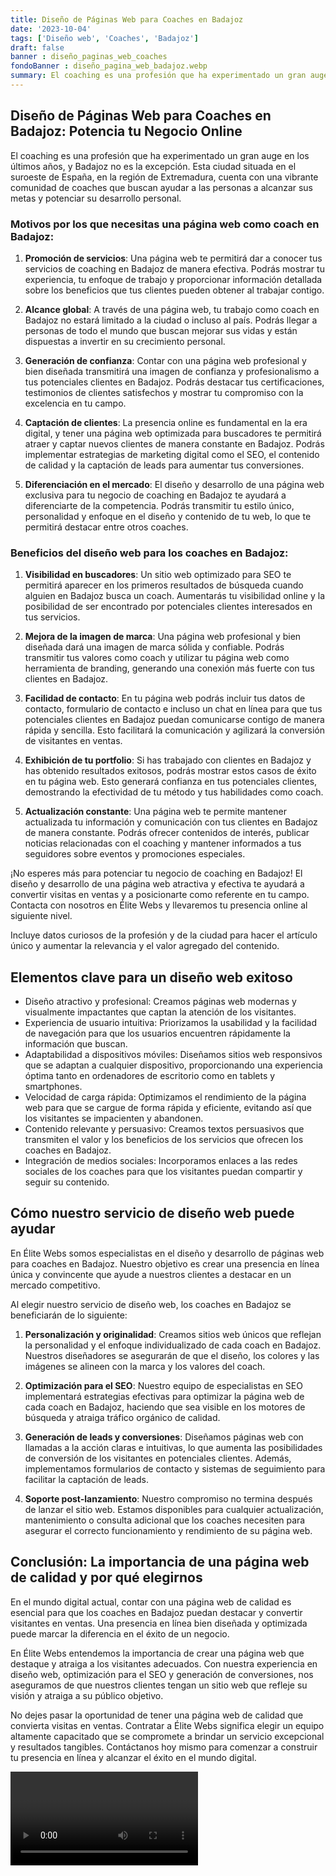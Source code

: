 ```yaml
---
title: Diseño de Páginas Web para Coaches en Badajoz
date: '2023-10-04'
tags: ['Diseño web', 'Coaches', 'Badajoz']
draft: false
banner : diseño_paginas_web_coaches
fondoBanner : diseño_pagina_web_badajoz.webp
summary: El coaching es una profesión que ha experimentado un gran auge en los últimos años, y Badajoz no es la excepción. Esta ciudad situada en el suroeste de España, en la región de Extremadura, cuenta con una vibrante comunidad de coaches que buscan ayudar a las personas a alcanzar sus metas y potenciar su desarrollo personal.
---
```


## Diseño de Páginas Web para Coaches en Badajoz: Potencia tu Negocio Online

El coaching es una profesión que ha experimentado un gran auge en los últimos años, y Badajoz no es la excepción. Esta ciudad situada en el suroeste de España, en la región de Extremadura, cuenta con una vibrante comunidad de coaches que buscan ayudar a las personas a alcanzar sus metas y potenciar su desarrollo personal.

### Motivos por los que necesitas una página web como coach en Badajoz:

1. **Promoción de servicios**: Una página web te permitirá dar a conocer tus servicios de coaching en Badajoz de manera efectiva. Podrás mostrar tu experiencia, tu enfoque de trabajo y proporcionar información detallada sobre los beneficios que tus clientes pueden obtener al trabajar contigo.

2. **Alcance global**: A través de una página web, tu trabajo como coach en Badajoz no estará limitado a la ciudad o incluso al país. Podrás llegar a personas de todo el mundo que buscan mejorar sus vidas y están dispuestas a invertir en su crecimiento personal.

3. **Generación de confianza**: Contar con una página web profesional y bien diseñada transmitirá una imagen de confianza y profesionalismo a tus potenciales clientes en Badajoz. Podrás destacar tus certificaciones, testimonios de clientes satisfechos y mostrar tu compromiso con la excelencia en tu campo.

4. **Captación de clientes**: La presencia online es fundamental en la era digital, y tener una página web optimizada para buscadores te permitirá atraer y captar nuevos clientes de manera constante en Badajoz. Podrás implementar estrategias de marketing digital como el SEO, el contenido de calidad y la captación de leads para aumentar tus conversiones.

5. **Diferenciación en el mercado**: El diseño y desarrollo de una página web exclusiva para tu negocio de coaching en Badajoz te ayudará a diferenciarte de la competencia. Podrás transmitir tu estilo único, personalidad y enfoque en el diseño y contenido de tu web, lo que te permitirá destacar entre otros coaches.

### Beneficios del diseño web para los coaches en Badajoz:

1. **Visibilidad en buscadores**: Un sitio web optimizado para SEO te permitirá aparecer en los primeros resultados de búsqueda cuando alguien en Badajoz busca un coach. Aumentarás tu visibilidad online y la posibilidad de ser encontrado por potenciales clientes interesados en tus servicios.

2. **Mejora de la imagen de marca**: Una página web profesional y bien diseñada dará una imagen de marca sólida y confiable. Podrás transmitir tus valores como coach y utilizar tu página web como herramienta de branding, generando una conexión más fuerte con tus clientes en Badajoz.

3. **Facilidad de contacto**: En tu página web podrás incluir tus datos de contacto, formulario de contacto e incluso un chat en línea para que tus potenciales clientes en Badajoz puedan comunicarse contigo de manera rápida y sencilla. Esto facilitará la comunicación y agilizará la conversión de visitantes en ventas.

4. **Exhibición de tu portfolio**: Si has trabajado con clientes en Badajoz y has obtenido resultados exitosos, podrás mostrar estos casos de éxito en tu página web. Esto generará confianza en tus potenciales clientes, demostrando la efectividad de tu método y tus habilidades como coach.

5. **Actualización constante**: Una página web te permite mantener actualizada tu información y comunicación con tus clientes en Badajoz de manera constante. Podrás ofrecer contenidos de interés, publicar noticias relacionadas con el coaching y mantener informados a tus seguidores sobre eventos y promociones especiales.

¡No esperes más para potenciar tu negocio de coaching en Badajoz! El diseño y desarrollo de una página web atractiva y efectiva te ayudará a convertir visitas en ventas y a posicionarte como referente en tu campo. Contacta con nosotros en Élite Webs y llevaremos tu presencia online al siguiente nivel.

Incluye datos curiosos de la profesión y de la ciudad para hacer el artículo único y aumentar la relevancia y el valor agregado del contenido.

<GifSeo />

<Cta />

## Elementos clave para un diseño web exitoso

- Diseño atractivo y profesional: Creamos páginas web modernas y visualmente impactantes que captan la atención de los visitantes.
- Experiencia de usuario intuitiva: Priorizamos la usabilidad y la facilidad de navegación para que los usuarios encuentren rápidamente la información que buscan.
- Adaptabilidad a dispositivos móviles: Diseñamos sitios web responsivos que se adaptan a cualquier dispositivo, proporcionando una experiencia óptima tanto en ordenadores de escritorio como en tablets y smartphones.
- Velocidad de carga rápida: Optimizamos el rendimiento de la página web para que se cargue de forma rápida y eficiente, evitando así que los visitantes se impacienten y abandonen.
- Contenido relevante y persuasivo: Creamos textos persuasivos que transmiten el valor y los beneficios de los servicios que ofrecen los coaches en Badajoz.
- Integración de medios sociales: Incorporamos enlaces a las redes sociales de los coaches para que los visitantes puedan compartir y seguir su contenido.

## Cómo nuestro servicio de diseño web puede ayudar 

En Élite Webs somos especialistas en el diseño y desarrollo de páginas web para coaches en Badajoz. Nuestro objetivo es crear una presencia en línea única y convincente que ayude a nuestros clientes a destacar en un mercado competitivo.

Al elegir nuestro servicio de diseño web, los coaches en Badajoz se beneficiarán de lo siguiente:

1. **Personalización y originalidad**: Creamos sitios web únicos que reflejan la personalidad y el enfoque individualizado de cada coach en Badajoz. Nuestros diseñadores se asegurarán de que el diseño, los colores y las imágenes se alineen con la marca y los valores del coach.

2. **Optimización para el SEO**: Nuestro equipo de especialistas en SEO implementará estrategias efectivas para optimizar la página web de cada coach en Badajoz, haciendo que sea visible en los motores de búsqueda y atraiga tráfico orgánico de calidad.

3. **Generación de leads y conversiones**: Diseñamos páginas web con llamadas a la acción claras e intuitivas, lo que aumenta las posibilidades de conversión de los visitantes en potenciales clientes. Además, implementamos formularios de contacto y sistemas de seguimiento para facilitar la captación de leads.

4. **Soporte post-lanzamiento**: Nuestro compromiso no termina después de lanzar el sitio web. Estamos disponibles para cualquier actualización, mantenimiento o consulta adicional que los coaches necesiten para asegurar el correcto funcionamiento y rendimiento de su página web.

## Conclusión: La importancia de una página web de calidad y por qué elegirnos

En el mundo digital actual, contar con una página web de calidad es esencial para que los coaches en Badajoz puedan destacar y convertir visitantes en ventas. Una presencia en línea bien diseñada y optimizada puede marcar la diferencia en el éxito de un negocio.

En Élite Webs entendemos la importancia de crear una página web que destaque y atraiga a los visitantes adecuados. Con nuestra experiencia en diseño web, optimización para el SEO y generación de conversiones, nos aseguramos de que nuestros clientes tengan un sitio web que refleje su visión y atraiga a su público objetivo.

No dejes pasar la oportunidad de tener una página web de calidad que convierta visitas en ventas. Contratar a Élite Webs significa elegir un equipo altamente capacitado que se compromete a brindar un servicio excepcional y resultados tangibles. Contáctanos hoy mismo para comenzar a construir tu presencia en línea y alcanzar el éxito en el mundo digital.

<Video />

<CtaBot job='Coaches' city='Badajoz'/>

<Gmaps query='Badajoz+españa+maps' />